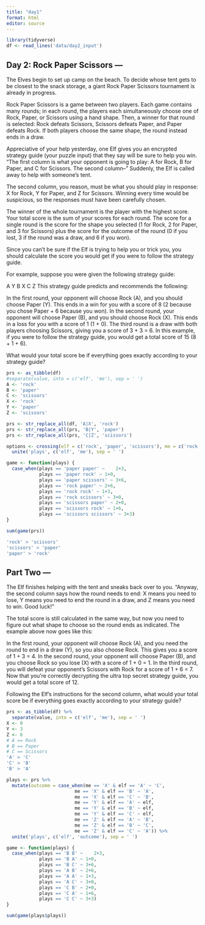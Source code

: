 ```yaml
---
title: "day1"
format: html
editor: source
---
```

```r
library(tidyverse)
df <- read_lines('data/day2_input')
```

## Day 2: Rock Paper Scissors ---
The Elves begin to set up camp on the beach. To decide whose tent gets to be closest to the snack storage, a giant Rock Paper Scissors tournament is already in progress.

Rock Paper Scissors is a game between two players. Each game contains many rounds; in each round, the players each simultaneously choose one of Rock, Paper, or Scissors using a hand shape. Then, a winner for that round is selected: Rock defeats Scissors, Scissors defeats Paper, and Paper defeats Rock. If both players choose the same shape, the round instead ends in a draw.

Appreciative of your help yesterday, one Elf gives you an encrypted strategy guide (your puzzle input) that they say will be sure to help you win. "The first column is what your opponent is going to play: A for Rock, B for Paper, and C for Scissors. The second column--" Suddenly, the Elf is called away to help with someone's tent.

The second column, you reason, must be what you should play in response: X for Rock, Y for Paper, and Z for Scissors. Winning every time would be suspicious, so the responses must have been carefully chosen.

The winner of the whole tournament is the player with the highest score. Your total score is the sum of your scores for each round. The score for a single round is the score for the shape you selected (1 for Rock, 2 for Paper, and 3 for Scissors) plus the score for the outcome of the round (0 if you lost, 3 if the round was a draw, and 6 if you won).

Since you can't be sure if the Elf is trying to help you or trick you, you should calculate the score you would get if you were to follow the strategy guide.

For example, suppose you were given the following strategy guide:

A Y
B X
C Z
This strategy guide predicts and recommends the following:

In the first round, your opponent will choose Rock (A), and you should choose Paper (Y). This ends in a win for you with a score of 8 (2 because you chose Paper + 6 because you won).
In the second round, your opponent will choose Paper (B), and you should choose Rock (X). This ends in a loss for you with a score of 1 (1 + 0).
The third round is a draw with both players choosing Scissors, giving you a score of 3 + 3 = 6.
In this example, if you were to follow the strategy guide, you would get a total score of 15 (8 + 1 + 6).

What would your total score be if everything goes exactly according to your strategy guide?

```r
prs <- as_tibble(df) 
#separate(value, into = c('elf', 'me'), sep = ' ')
A <- 'rock' 
B <- 'paper' 
C <- 'scissors'
X <- 'rock'
Y <- 'paper'
Z <- 'scissors'

prs <- str_replace_all(df, 'A|X', 'rock')
prs <- str_replace_all(prs, 'B|Y', 'paper')
prs <- str_replace_all(prs, 'C|Z', 'scissors')

options <- crossing(elf = c('rock', 'paper', 'scissors'), me = c('rock', 'paper', 'scissors')) %>%
  unite('plays', c('elf', 'me'), sep = ' ')

game <- function(plays) {
  case_when(plays == 'paper paper' ~ 	2+3,	
            plays == 'paper rock' ~ 1+0,			
            plays == 'paper scissors' ~ 3+6,
            plays == 'rock paper' ~ 2+6,
            plays == 'rock rock' ~ 1+3,
            plays == 'rock scissors' ~ 3+0,
            plays == 'scissors paper' ~ 2+0,
            plays == 'scissors rock' ~ 1+6,
            plays == 'scissors scissors' ~ 3+3)
}

sum(game(prs))

'rock' > 'scissors'
'scissors' > 'paper'
'paper' > 'rock'

```


## Part Two ---
The Elf finishes helping with the tent and sneaks back over to you. "Anyway, the second column says how the round needs to end: X means you need to lose, Y means you need to end the round in a draw, and Z means you need to win. Good luck!"

The total score is still calculated in the same way, but now you need to figure out what shape to choose so the round ends as indicated. The example above now goes like this:

In the first round, your opponent will choose Rock (A), and you need the round to end in a draw (Y), so you also choose Rock. This gives you a score of 1 + 3 = 4.
In the second round, your opponent will choose Paper (B), and you choose Rock so you lose (X) with a score of 1 + 0 = 1.
In the third round, you will defeat your opponent's Scissors with Rock for a score of 1 + 6 = 7.
Now that you're correctly decrypting the ultra top secret strategy guide, you would get a total score of 12.

Following the Elf's instructions for the second column, what would your total score be if everything goes exactly according to your strategy guide?
```r
prs <- as_tibble(df) %>%
  separate(value, into = c('elf', 'me'), sep = ' ')
X <- 0
Y <- 3
Z <- 6
# A == Rock
# B == Paper
# C == Scissors
'A' > 'C'
'C' > 'B'
'B' > 'A'

plays <- prs %>%
  mutate(outcome = case_when(me == 'X' & elf == 'A' ~ 'C',
                         me == 'X' & elf == 'B' ~ 'A',
                         me == 'X' & elf == 'C' ~ 'B',
                         me == 'Y' & elf == 'A' ~ elf,
                         me == 'Y' & elf == 'B' ~ elf,
                         me == 'Y' & elf == 'C' ~ elf,
                         me == 'Z' & elf == 'A' ~ 'B',
                         me == 'Z' & elf == 'B' ~ 'C',
                         me == 'Z' & elf == 'C' ~ 'A')) %>%
  unite('plays', c('elf', 'outcome'), sep = ' ')

game <- function(plays) {
  case_when(plays == 'B B' ~ 	2+3,	
            plays == 'B A' ~ 1+0,			
            plays == 'B C' ~ 3+6,
            plays == 'A B' ~ 2+6,
            plays == 'A A' ~ 1+3,
            plays == 'A C' ~ 3+0,
            plays == 'C B' ~ 2+0,
            plays == 'C A' ~ 1+6,
            plays == 'C C' ~ 3+3)
}

sum(game(plays$plays))

```

